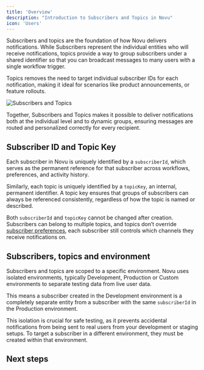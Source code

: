 ```yaml
---
title: 'Overview'
description: "Introduction to Subscribers and Topics in Novu"
icon: 'Users'
---
```


Subscribers and topics are the foundation of how Novu delivers notifications. While Subscribers represent the individual entities who will receive notifications, topics provide a way to group subscribers under a shared identifier so that you can broadcast messages to many users with a single workflow trigger.

Topics removes the need to target individual subscriber IDs for each notification, making it ideal for scenarios like product announcements, or feature rollouts.

![Subscribers and Topics](/images/manage-subscribers/topics.png)

Together, Subscribers and Topics makes it possible to deliver notifications both at the individual level and to dynamic groups, ensuring messages are routed and personalized correctly for every recipient.

## Subscriber ID and Topic Key

Each subscriber in Novu is uniquely identified by a `subscriberId`, which serves as the permanent reference for that subscriber across workflows, preferences, and activity history.

Similarly, each topic is uniquely identified by a `topicKey`, an internal, permanent identifier. A topic key ensures that groups of subscribers can always be referenced consistently, regardless of how the topic is named or described.

Both `subscriberId` and `topicKey` cannot be changed after creation. Subscribers can belong to multiple topics, and topics don’t override [subscriber preferences](/platform/subscribers-and-topics/subscriber-preferences), each subscriber still controls which channels they receive notifications on.

## Subscribers, topics and environment

Subscribers and topics are scoped to a specific environment. Novu uses isolated environments, typically Development, Production or Custom environments to separate testing data from live user data.

This means a subscriber created in the Development environment is a completely separate entity from a subscriber with the same `subscriberId` in the Production environment.

This isolation is crucial for safe testing, as it prevents accidental notifications from being sent to real users from your development or staging setups. To target a subscriber in a different environment, they must be created within that environment.

## Next steps

<Cards>
<Card
title="Subscriber Attributes"
href="/platform/subscribers-and-topics/subscriber-attributes"
description="Explore the complete subscriber data schema, including default fields and custom data."
/>
<Card
title="Managing Subscribers"
href="/platform/subscribers-and-topics/managing-subscribers"
description="Learn how to create, update, and delete subscribers using the dashboard and API."
/>
<Card
title="Subscriber Preferences"
href="/platform/subscribers-and-topics/subscriber-preferences"
description="Understand how subscribers can manage their notification and channel preferences."
/>
<Card
title="Subscriber Activity Feed"
href="/platform/subscribers-and-topics/subscriber-activity-feed"
description="View a complete, real-time log of all notifications and activities for a specific subscriber."
/>
<Card
title="Topics"
href="/platform/subscribers-and-topics/topics"
description="Learn how to group subscribers into topics for bulk notifications."
/>
</Cards>
